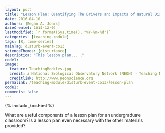 ```yaml
---
layout: post
title: "Lesson Plan: Quantifying The Drivers and Impacts of Natural Disturbance Events – The 2013 Colorado Floods"
date: 2016-04-10
authors: [Megan A. Jones]
dateCreated: 2015-12-05
lastModified: `r format(Sys.time(), "%Y-%m-%d")`
categories: [teaching-module]
tags: [R, time-series]
mainTag: disturb-event-co13
scienceThemes: [disturbance]
description: "This lesson plan... ." 
code1:
image:
  feature: TeachingModules.jpg
  credit: A National Ecological Observatory Network (NEON) - Teaching Module
  creditlink: http://www.neonscience.org
permalink: /teaching-module/disturb-event-co13/lesson-plan
code1: 
comments: false
---
```


{% include _toc.html %}

What are useful components of a lesson plan for an undergraduate classroom? Is
a lesson plan even necessary with the other materials provided?